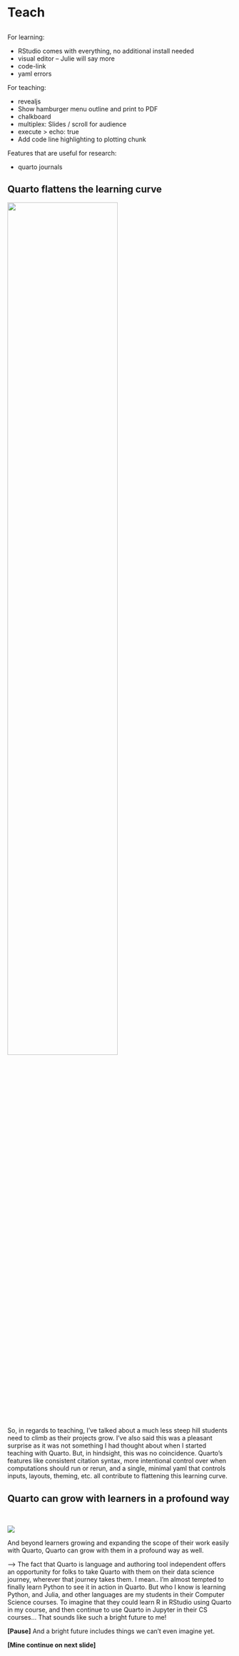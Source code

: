 # Teach {.title-middle-ice background-image="images/horst_quarto_penguins_teach.png" aria-label="Two penguins in a room made of ice, looking out a window. One penguin is holding an icicle as a pointer, pointing at a Quarto logo moon in the sky, while the other penguin looks on."}

::: notes
:::

##  {#demo-teach .centered data-menu-title="Demo: Teach" background-video="videos/demo-3-teach.mp4" background-size="contain" background-color="#FFFFFF"}

::: notes
For learning:

-   RStudio comes with everything, no additional install needed
-   visual editor -- Julie will say more
-   code-link
-   yaml errors

For teaching:

-   revealjs
-   Show hamburger menu outline and print to PDF
-   chalkboard
-   multiplex: Slides / scroll for audience
-   execute > echo: true
-   Add code line highlighting to plotting chunk

Features that are useful for research: 

- quarto journals
:::

## Quarto flattens the learning curve {.takeaway .center}

![](images/3-teach/many-qmd-to-output.png){width="70%" fig-alt="A schematic showing many qmd files, going through Quarto, to generate an HTML, PDF, or Word document or more. The Quarto logo is depicted as a baseball a penguin is spinning." fig-align="center"}

::: notes
So, in regards to teaching, I've talked about a much less steep hill students need to climb as their projects grow.
I've also said this was a pleasant surprise as it was not something I had thought about when I started teaching with Quarto.
But, in hindsight, this was no coincidence.
Quarto's features like consistent citation syntax, more intentional control over when computations should run or rerun, and a single, minimal yaml that controls inputs, layouts, theming, etc. all contribute to flattening this learning curve.
:::

## Quarto can grow with learners in a profound way {.takeaway .center}

<br>

::: {.fragment .fade-up}
![](images/3-teach/many-lang-qmd-to-output.png){fig-alt="A schematic showing many computing languages (R, Python, Julia, Observable, and more) going into many single qmd files, going through Quarto, to generate an HTML, PDF, or Word document or more. The Quarto logo is depicted as a baseball a penguin is spinning." fig-align="center"}
:::

::: notes
And beyond learners growing and expanding the scope of their work easily with Quarto, Quarto can grow with them in a profound way as well.

--> The fact that Quarto is language and authoring tool independent offers an opportunity for folks to take Quarto with them on their data science journey, wherever that journey takes them.
I mean..
I'm almost tempted to finally learn Python to see it in action in Quarto.
But who I know is learning Python, and Julia, and other languages are my students in their Computer Science courses.
To imagine that they could learn R in RStudio using Quarto in my course, and then continue to use Quarto in Jupyter in their CS courses... That sounds like such a bright future to me!

**\[Pause\]** And a bright future includes things we can't even imagine yet.

**\[Mine continue on next slide\]**
:::
